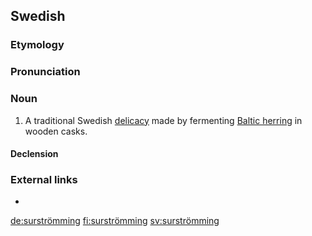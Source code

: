 ==Swedish==

===Etymology===
{{compound|lang=sv|sur|t1=sour|strömming|t2=Baltic herring}}

===Pronunciation===
{{a|SV}} {{IPA|[ˈsʉ̟ ːˌʂʈrœmːɪŋ]|lang=sv}}

===Noun===
{{sv-noun|c}}

# A traditional Swedish [[delicacy]] made by fermenting [[Baltic herring]] in wooden casks.

====Declension====
{{sv-infl-noun-c-ar|stem=surströmming}}

===External links===
* {{pedia|lang=sv}}

[[de:surströmming]]
[[fi:surströmming]]
[[sv:surströmming]]